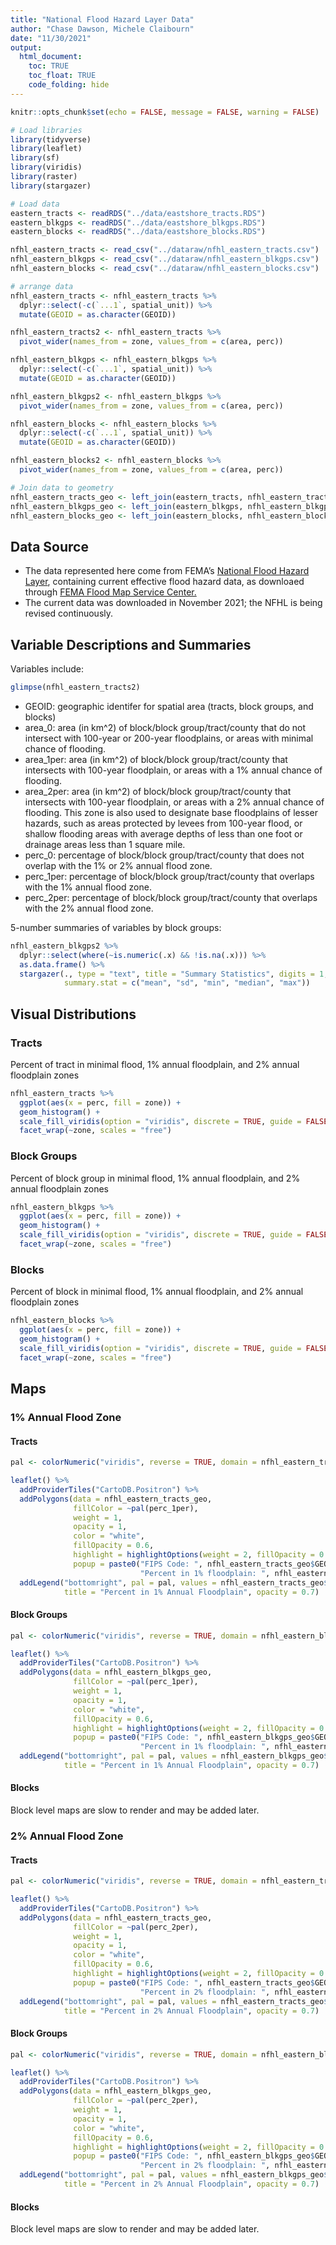 ```yaml
---
title: "National Flood Hazard Layer Data"
author: "Chase Dawson, Michele Claibourn"
date: "11/30/2021"
output:
  html_document: 
    toc: TRUE
    toc_float: TRUE
    code_folding: hide
---
```


```r
knitr::opts_chunk$set(echo = FALSE, message = FALSE, warning = FALSE) 
```


```r
# Load libraries
library(tidyverse)
library(leaflet)
library(sf)
library(viridis)
library(raster)
library(stargazer)

# Load data
eastern_tracts <- readRDS("../data/eastshore_tracts.RDS")
eastern_blkgps <- readRDS("../data/eastshore_blkgps.RDS")
eastern_blocks <- readRDS("../data/eastshore_blocks.RDS")

nfhl_eastern_tracts <- read_csv("../dataraw/nfhl_eastern_tracts.csv")
nfhl_eastern_blkgps <- read_csv("../dataraw/nfhl_eastern_blkgps.csv")
nfhl_eastern_blocks <- read_csv("../dataraw/nfhl_eastern_blocks.csv")

# arrange data
nfhl_eastern_tracts <- nfhl_eastern_tracts %>% 
  dplyr::select(-c(`...1`, spatial_unit)) %>% 
  mutate(GEOID = as.character(GEOID))

nfhl_eastern_tracts2 <- nfhl_eastern_tracts %>% 
  pivot_wider(names_from = zone, values_from = c(area, perc))

nfhl_eastern_blkgps <- nfhl_eastern_blkgps %>% 
  dplyr::select(-c(`...1`, spatial_unit)) %>% 
  mutate(GEOID = as.character(GEOID))

nfhl_eastern_blkgps2 <- nfhl_eastern_blkgps %>% 
  pivot_wider(names_from = zone, values_from = c(area, perc))

nfhl_eastern_blocks <- nfhl_eastern_blocks %>% 
  dplyr::select(-c(`...1`, spatial_unit)) %>% 
  mutate(GEOID = as.character(GEOID))

nfhl_eastern_blocks2 <- nfhl_eastern_blocks %>% 
  pivot_wider(names_from = zone, values_from = c(area, perc))

# Join data to geometry
nfhl_eastern_tracts_geo <- left_join(eastern_tracts, nfhl_eastern_tracts2)
nfhl_eastern_blkgps_geo <- left_join(eastern_blkgps, nfhl_eastern_blkgps2)
nfhl_eastern_blocks_geo <- left_join(eastern_blocks, nfhl_eastern_blocks2, by = c("GEOID10" = "GEOID"))
```

## Data Source

* The data represented here come from FEMA's [National Flood Hazard Layer](https://www.fema.gov/flood-maps/national-flood-hazard-layer), containing current effective flood hazard data, as downloaed through [FEMA Flood Map Service Center.](https://msc.fema.gov/portal/advanceSearch#searchresultsanchor) 
* The current data was downloaded in November 2021; the NFHL is being revised continuously.


## Variable Descriptions and Summaries

Variables include: 

```r
glimpse(nfhl_eastern_tracts2)
```

* GEOID: geographic identifer for spatial area (tracts, block groups, and blocks)
* area_0: area (in km^2) of block/block group/tract/county that do not intersect with 100-year or 200-year floodplains, or areas with minimal chance of flooding.
* area_1per: area (in km^2) of block/block group/tract/county that intersects with 100-year floodplain, or areas with a 1% annual chance of flooding.
* area_2per: area (in km^2) of block/block group/tract/county that intersects with 100-year floodplain, or areas with a 2% annual chance of flooding. This zone is also used to designate base floodplains of lesser hazards, such as areas protected by levees from 100-year flood, or shallow flooding areas with average depths of less than one foot or drainage areas less than 1 square mile.
* perc_0: percentage of block/block group/tract/county that does not overlap with the 1% or 2% annual flood zone.
* perc_1per: percentage of block/block group/tract/county that overlaps with the 1% annual flood zone.
* perc_2per: percentage of block/block group/tract/county that overlaps with the 2% annual flood zone.

5-number summaries of variables by block groups:

```r
nfhl_eastern_blkgps2 %>%  
  dplyr::select(where(~is.numeric(.x) && !is.na(.x))) %>% 
  as.data.frame() %>% 
  stargazer(., type = "text", title = "Summary Statistics", digits = 1,
            summary.stat = c("mean", "sd", "min", "median", "max"))
```

## Visual Distributions{.tabset}

### Tracts
Percent of tract in minimal flood, 1% annual floodplain, and 2% annual floodplain zones
```r
nfhl_eastern_tracts %>% 
  ggplot(aes(x = perc, fill = zone)) + 
  geom_histogram() + 
  scale_fill_viridis(option = "viridis", discrete = TRUE, guide = FALSE) +
  facet_wrap(~zone, scales = "free")
```
  
### Block Groups
Percent of block group in minimal flood, 1% annual floodplain, and 2% annual floodplain zones
```r
nfhl_eastern_blkgps %>% 
  ggplot(aes(x = perc, fill = zone)) + 
  geom_histogram() + 
  scale_fill_viridis(option = "viridis", discrete = TRUE, guide = FALSE) +
  facet_wrap(~zone, scales = "free")
```

### Blocks 
Percent of block in minimal flood, 1% annual floodplain, and 2% annual floodplain zones
```r
nfhl_eastern_blocks %>% 
  ggplot(aes(x = perc, fill = zone)) + 
  geom_histogram() + 
  scale_fill_viridis(option = "viridis", discrete = TRUE, guide = FALSE) +
  facet_wrap(~zone, scales = "free")
```

## Maps
### 1% Annual Flood Zone{.tabset}

#### Tracts
```r
pal <- colorNumeric("viridis", reverse = TRUE, domain = nfhl_eastern_tracts_geo$perc_1per)

leaflet() %>%
  addProviderTiles("CartoDB.Positron") %>% 
  addPolygons(data = nfhl_eastern_tracts_geo,
              fillColor = ~pal(perc_1per),
              weight = 1,
              opacity = 1,
              color = "white",
              fillOpacity = 0.6,
              highlight = highlightOptions(weight = 2, fillOpacity = 0.8, bringToFront = T),
              popup = paste0("FIPS Code: ", nfhl_eastern_tracts_geo$GEOID, "<br>",
                             "Percent in 1% floodplain: ", nfhl_eastern_tracts_geo$perc_1per)) %>%
  addLegend("bottomright", pal = pal, values = nfhl_eastern_tracts_geo$perc_1per,
            title = "Percent in 1% Annual Floodplain", opacity = 0.7)
```


#### Block Groups
```r
pal <- colorNumeric("viridis", reverse = TRUE, domain = nfhl_eastern_blkgps_geo$perc_1per)

leaflet() %>%
  addProviderTiles("CartoDB.Positron") %>% 
  addPolygons(data = nfhl_eastern_blkgps_geo,
              fillColor = ~pal(perc_1per),
              weight = 1,
              opacity = 1,
              color = "white",
              fillOpacity = 0.6,
              highlight = highlightOptions(weight = 2, fillOpacity = 0.8, bringToFront = T),
              popup = paste0("FIPS Code: ", nfhl_eastern_blkgps_geo$GEOID, "<br>",
                             "Percent in 1% floodplain: ", nfhl_eastern_blkgps_geo$perc_1per)) %>%
  addLegend("bottomright", pal = pal, values = nfhl_eastern_blkgps_geo$perc_1per,
            title = "Percent in 1% Annual Floodplain", opacity = 0.7)
```

#### Blocks

Block level maps are slow to render and may be added later.


### 2% Annual Flood Zone{.tabset}

#### Tracts
```r
pal <- colorNumeric("viridis", reverse = TRUE, domain = nfhl_eastern_tracts_geo$perc_2per)

leaflet() %>%
  addProviderTiles("CartoDB.Positron") %>% 
  addPolygons(data = nfhl_eastern_tracts_geo,
              fillColor = ~pal(perc_2per),
              weight = 1,
              opacity = 1,
              color = "white",
              fillOpacity = 0.6,
              highlight = highlightOptions(weight = 2, fillOpacity = 0.8, bringToFront = T),
              popup = paste0("FIPS Code: ", nfhl_eastern_tracts_geo$GEOID, "<br>",
                             "Percent in 2% floodplain: ", nfhl_eastern_tracts_geo$perc_2per)) %>%
  addLegend("bottomright", pal = pal, values = nfhl_eastern_tracts_geo$perc_2per,
            title = "Percent in 2% Annual Floodplain", opacity = 0.7)
```

#### Block Groups
```r
pal <- colorNumeric("viridis", reverse = TRUE, domain = nfhl_eastern_blkgps_geo$perc_2per)

leaflet() %>%
  addProviderTiles("CartoDB.Positron") %>% 
  addPolygons(data = nfhl_eastern_blkgps_geo,
              fillColor = ~pal(perc_2per),
              weight = 1,
              opacity = 1,
              color = "white",
              fillOpacity = 0.6,
              highlight = highlightOptions(weight = 2, fillOpacity = 0.8, bringToFront = T),
              popup = paste0("FIPS Code: ", nfhl_eastern_blkgps_geo$GEOID, "<br>",
                             "Percent in 2% floodplain: ", nfhl_eastern_blkgps_geo$perc_2per)) %>%
  addLegend("bottomright", pal = pal, values = nfhl_eastern_blkgps_geo$perc_2per,
            title = "Percent in 2% Annual Floodplain", opacity = 0.7)
```

#### Blocks

Block level maps are slow to render and may be added later.
